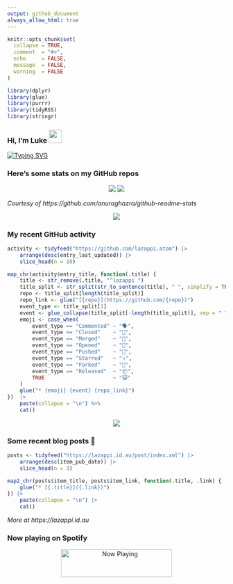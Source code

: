 ```yaml
---
output: github_document
always_allow_html: true
---
```


<!-- README.md is generated from README.Rmd. Please edit that file -->

```r
knitr::opts_chunk$set(
  collapse = TRUE,
  comment  = "#>",
  echo     = FALSE,
  message  = FALSE,
  warning  = FALSE
)

library(dplyr)
library(glue)
library(purrr)
library(tidyRSS)
library(stringr)
```

### Hi, I'm Luke <img src="https://raw.githubusercontent.com/MartinHeinz/MartinHeinz/master/wave.gif" width="30px">

<!-- Customise this at https://readme-typing-svg.demolab.com -->
[![Typing SVG](https://readme-typing-svg.demolab.com?font=Fira+Code&duration=3000&pause=200&color=9D24F7&center=true&random=true&width=435&lines=Data+scientist;Bioinformatician;Package+developer;Workflow+engineer)](https://git.io/typing-svg)

<!--
**lazappi/lazappi** is a ✨ _special_ ✨ repository because its `README.md` (this file) appears on your GitHub profile.

Here are some ideas to get you started:

- 🔭 I’m currently working on ...
- 🌱 I’m currently learning ...
- 👯 I’m looking to collaborate on ...
- 🤔 I’m looking for help with ...
- 💬 Ask me about ...
- 📫 How to reach me: ...
- 😄 Pronouns: ...
- ⚡ Fun fact: ...
-->

### Here's some stats on my GitHub repos

<p align="center">
    <img src="https://github-readme-stats.vercel.app/api?username=lazappi&count_private=true&show_icons=true&theme=buefy&hide_title=True">
    <img src="https://github-readme-stats.vercel.app/api/top-langs/?username=lazappi&hide=html&theme=buefy&layout=compact">
</p>

*Courtesy of https://github.com/anuraghazra/github-readme-stats*

<p align="center" style="width:100%;">
    <img src="https://github.com/lazappi/lazappi/raw/main/github-intro.svg">
</p>

### My recent GitHub activity

```r
activity <- tidyfeed("https://github.com/lazappi.atom") |>
    arrange(desc(entry_last_updated)) |>
    slice_head(n = 10)

map_chr(activity$entry_title, function(.title) {
    title <- str_remove(.title, "^lazappi ")
    title_split <- str_split(str_to_sentence(title), " ", simplify = TRUE)
    repo <- title_split[length(title_split)]
    repo_link <- glue("[{repo}](https://github.com/{repo})")
    event_type <- title_split[1]
    event <- glue_collapse(title_split[-length(title_split)], sep = " ")
    emoji <- case_when(
        event_type == "Commented" ~ "🗣",
        event_type == "Closed"    ~ "🎊",
        event_type == "Merged"    ~ "🎉",
        event_type == "Opened"    ~ "🤔",
        event_type == "Pushed"    ~ "📨",
        event_type == "Starred"   ~ "⭐️",
        event_type == "Forked"    ~ "🍴",
        event_type == "Released"  ~ "📦",
        TRUE                      ~ "😺"
    )
    glue("* {emoji} {event} {repo_link}")
})  |>
    paste(collapse = "\n") %>%
    cat()
```

<p align="center" style="width:100%;">
    <img src="https://github.com/lazappi/lazappi/raw/main/github-status.svg">
</p>

### Some recent blog posts 📝

```r
posts <- tidyfeed("https://lazappi.id.au/post/index.xml") |>
    arrange(desc(item_pub_date)) |>
    slice_head(n = 3)

map2_chr(posts$item_title, posts$item_link, function(.title, .link) {
    glue("* [{.title}]({.link})")
}) |>
    paste(collapse = "\n") |>
    cat()
```

*More at https://lazappi.id.au*

### Now playing on Spotify

<p align="center">
  <a href="https://now-playing-profile.lazappi.vercel.app/now-playing?open">
    <img src="https://now-playing-profile.lazappi.vercel.app/now-playing" width="256" height="64" alt="Now Playing">
  </a>
</p>
